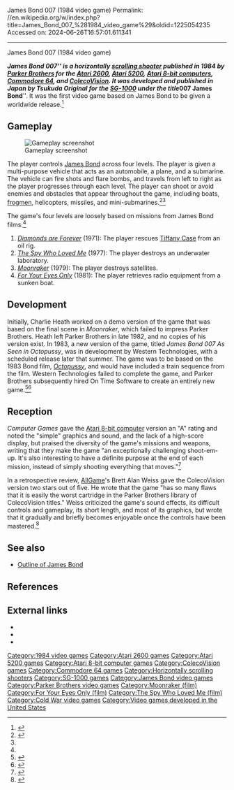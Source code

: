 James Bond 007 (1984 video game)
Permalink: //en.wikipedia.org/w/index.php?title=James_Bond_007_%281984_video_game%29&oldid=1225054235
Accessed on: 2024-06-26T16:57:01.611341



------
James Bond 007 (1984 video game)
{{more citations needed|date=August 2016}}
{{Infobox video game
|title = James Bond 007
|image = James Bond 007 1983 Parker Brothers game.jpg
|caption =
|developer = [[Parker Brothers]]<br>Tsukuda Original (SG-1000)
|publisher = [[Parker Brothers]]<br>Tsukuda Original (SG-1000)
|programmer = Joe Gaucher<ref name=Atari2600/>
|designer = 
|series = ''[[James Bond in video games|James Bond]]''
|release = 1984
|genre = [[Scrolling shooter]]
|platforms = [[Atari 2600]], [[Atari 5200]], [[Atari 8-bit]], [[ColecoVision]], [[Commodore 64]], [[SG-1000]]
}}

'''''James Bond 007''''' is a horizontally [[scrolling shooter]] published in 1984 by [[Parker Brothers]] for the [[Atari 2600]], [[Atari 5200]], [[Atari 8-bit computers]], [[Commodore 64]], and [[ColecoVision]]. It was developed and published in Japan by Tsukuda Original for the [[SG-1000]] under the title '''''007 James Bond'''''. It was the first video game based on James Bond to be given a worldwide release.<ref>{{Cite web|url=https://www.svg.com/122898/whatever-happened-james-bond-video-games/|title = Whatever Happened to James Bond Video Games?|date = 16 May 2018}}</ref>

==Gameplay==
[[File:James_Bond_007_1983_Screenshot.png|thumb|Gameplay screenshot]]

The player controls [[James Bond filmography|James Bond]] across four levels. The player is given a multi-purpose vehicle that acts as an automobile, a plane, and a submarine. The vehicle can fire shots and flare bombs, and travels from left to right as the player progresses through each level. The player can shoot or avoid enemies and obstacles that appear throughout the game, including boats, [[Frogman|frogmen]], helicopters, missiles, and mini-submarines.<ref name=AGO>{{cite web|url=http://www.allgame.com/game.php?id=22934&tab=overview|title=James Bond 007 (ColecoVision) - Overview|last=Weiss|first=Brett Alan|work=AllGame|archive-url=https://web.archive.org/web/20141115231659/http://www.allgame.com/game.php?id=22934&tab=overview|archive-date=15 November 2014|access-date=22 August 2016}}</ref><ref name=AGR/>

The game's four levels are loosely based on missions from James Bond films:<ref name=AGO/>
#''[[Diamonds Are Forever (film)|Diamonds are Forever]]'' (1971): The player rescues [[Tiffany Case]] from an oil rig.
#''[[The Spy Who Loved Me (film)|The Spy Who Loved Me]]'' (1977): The player destroys an underwater laboratory.
#''[[Moonraker (film)|Moonraker]]'' (1979): The player destroys satellites.
#''[[For Your Eyes Only (film)|For Your Eyes Only]]'' (1981): The player retrieves radio equipment from a sunken boat.

==Development==
Initially, Charlie Heath worked on a demo version of the game that was based on the final scene in ''Moonraker'', which failed to impress Parker Brothers. Heath left Parker Brothers in late 1982, and no copies of his version exist. In 1983, a new version of the game, titled ''James Bond 007 As Seen in Octopussy'', was in development by Western Technologies, with a scheduled release later that summer. The game was to be based on the 1983 Bond film, ''[[Octopussy]]'', and would have included a train sequence from the film. Western Technologies failed to complete the game, and Parker Brothers subsequently hired On Time Software to create an entirely new game.<ref name=Atari2600>{{cite web|url=http://www.2600connection.com/faq/vcs_nr/vcs_nr.html#jamesbond|title=James Bond 007|work=2600Connection.com|access-date=September 1, 2016|archive-date=November 30, 2016|archive-url=https://web.archive.org/web/20161130081146/http://www.2600connection.com/faq/vcs_nr/vcs_nr.html#jamesbond|url-status=dead}}</ref><ref>{{cite web|url=http://www.denofgeek.com/us/games/james-bond/244065/octopussy-the-james-bond-videogame-that-never-was|title=Octopussy: the James Bond videogame that never was|last=Lambie|first=Ryan|date=February 25, 2015|work=Den of Geek|access-date=September 1, 2016}}</ref>

==Reception==
''Computer Games'' gave the [[Atari 8-bit computer]] version an "A" rating and noted the "simple" graphics and sound, and the lack of a high-score display, but praised the diversity of the game's missions and weapons, writing that they make the game "an exceptionally challenging shoot-em-up. It's also interesting to have a definite purpose at the end of each mission, instead of simply shooting everything that moves."<ref>{{cite web|url=http://www.atarimania.com/game-atari-400-800-xl-xe-james-bond-007_2641.html|title=James Bond 007|date=November 1984|work=AtariMania.com|access-date=September 1, 2016}}</ref>

In a retrospective review, [[AllGame]]'s Brett Alan Weiss gave the ColecoVision version two stars out of five. He wrote that the game "has so many flaws that it is easily the worst cartridge in the Parker Brothers library of ColecoVision titles." Weiss criticized the game's sound effects, its difficult controls and gameplay, its short length, and most of its graphics, but wrote that it gradually and briefly becomes enjoyable once the controls have been mastered.<ref name=AGR>{{cite web|url=http://www.allgame.com/game.php?id=22934&tab=review|title=James Bond 007 (ColecoVision) - Review|last=Weiss|first=Brett Alan|work=AllGame|archive-url=https://web.archive.org/web/20141115231700/http://www.allgame.com/game.php?id=22934&tab=review|archive-date=15 November 2014|access-date=19 August 2016}}</ref>

==See also==
* [[Outline of James Bond]]

==References==
{{reflist}}

==External links==
*{{atarimania|id=2641}}
*{{atarimania|id=17758}}
*{{lemon64 game|id=2989|name=James Bond 007}}

{{James Bond video games}}

[[Category:1984 video games]]
[[Category:Atari 2600 games]]
[[Category:Atari 5200 games]]
[[Category:Atari 8-bit computer games]]
[[Category:ColecoVision games]]
[[Category:Commodore 64 games]]
[[Category:Horizontally scrolling shooters]]
[[Category:SG-1000 games]]
[[Category:James Bond video games]]
[[Category:Parker Brothers video games]]
[[Category:Moonraker (film)]]
[[Category:For Your Eyes Only (film)]]
[[Category:The Spy Who Loved Me (film)]]
[[Category:Cold War video games]]
[[Category:Video games developed in the United States]]